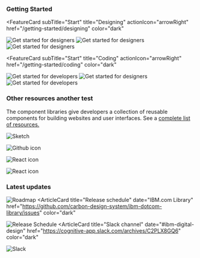


### Getting Started

<FeatureCard
  subTitle="Start"
  title="Designing"
  actionIcon="arrowRight"
  href="/getting-started/designing"
  color="dark"
>
<ArtDirection>

![Get started for designers](../images/homepage/designing_mobile.png)
![Get started for designers](../images/homepage/designing_tablet.png)
![Get started for designers](../images/homepage/designing_desktop.png)

</ArtDirection>
</FeatureCard>

<FeatureCard
  subTitle="Start"
  title="Coding"
  actionIcon="arrowRight"
  href="/getting-started/coding"
  color="dark"
>
<ArtDirection>

![Get started for developers](../images/homepage/coding_mobile.jpg)
![Get started for designers](../images/homepage/coding_tablet.jpg)
![Get started for developers](../images/homepage/coding_desktop.jpg)

</ArtDirection>
</FeatureCard>

### Other resources another test

The component libraries give developers a collection of reusable components for
building websites and user interfaces. See a
[complete list of resources.](/resources)

<Row className="resource-card-group">
  <Column colMd={4} colLg={4} noGutterSm>
    <ResourceCard
      color="dark"
      subTitle="Sketch Theme libraries"
      actionIcon="arrowRight"
      href="/resources#theme-libraries"
      >

![Sketch](./../images/icon/sketch-symbol.svg)

</ResourceCard>
  </Column>
  <Column colMd={4} colLg={4} noGutterSm>
   <ResourceCard
       color="dark"
       subTitle="IBM.com Library Components Repo"
       href="https://github.com/carbon-design-system/ibm-dotcom-library"
       >

![Github icon](./../images/icon/github-inverse-icon.svg)

</ResourceCard>
  </Column>
<Column colLg={4} colMd={4} noGutterSm>
  <ResourceCard
    color="dark"
    subTitle="IBM.com Library Components React Storybook"
    href="https://ibmdotcom-react.mybluemix.net/?path=/story/overview--get-started"
    >

![React icon](../images/icon/react-blue-icon.svg)

  </ResourceCard>
</Column>
<Column colLg={4} colMd={4} noGutterSm>
  <ResourceCard
    color="dark"
    subTitle="IBM.com Library Pattern React Storybook (experimental)"
    href="https://ibmdotcom-patterns-react-experimental.mybluemix.net/?path=/story/overview--get-started"
    >

![React icon](../images/icon/react-blue-icon.svg)

  </ResourceCard>
</Column>
</Row>

### Latest updates

<Row>
<Column colMd={4} colLg={4} noGutterMdLeft>
<ArticleCard
  title="Roadmap"
  author="Last updated"
  date="December 20, 2019"
  href="https://github.com/carbon-design-system/ibm-dotcom-library/wiki/Roadmap"
  color="dark"
>

![Roadmap](../images/homepage/roadmap.jpg)
</ArticleCard>
</Column>
<Column colMd={4} colLg={4} noGutterMdLeft>
<ArticleCard
  title="Release schedule"
  date="IBM.com Library"
  href="https://github.com/carbon-design-system/ibm-dotcom-library/issues"
  color="dark"
>

![Release Schedule](../images/homepage/release_schedule.jpg)
</ArticleCard>
</Column>
<Column colMd={4} colLg={4} noGutterMdLeft>
<ArticleCard
  title="Slack channel"
  date="#ibm-digital-design"
  href="https://cognitive-app.slack.com/archives/C2PLX8GQ6"
  color="dark"
>

![Slack](../images/homepage/slack.jpg)
</ArticleCard>
</Column>
</Row>
